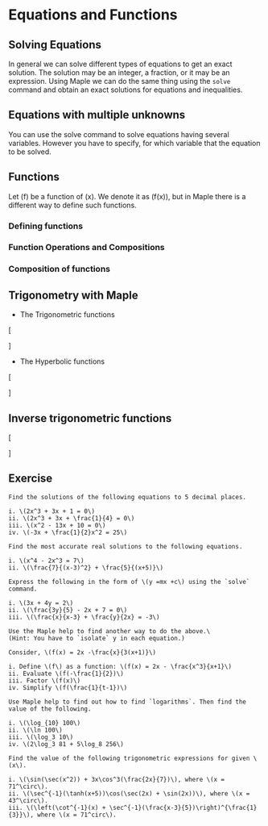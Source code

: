# Equations and Functions


## Solving Equations

In general we can solve different types of equations to get an exact solution. The solution may be an integer, a fraction, or it may be an expression. Using Maple we can do the same thing using the `solve` command and obtain an exact solutions for equations and inequalities. 

## Equations with multiple unknowns

You can use the solve command to solve equations having several variables. However you have to specify, for which variable that the equation to be solved.


## Functions
Let \(f\) be a function of \(x\). We denote it as \(f(x)\), but in Maple there is a different way to define such functions.

### Defining functions

### Function Operations and Compositions

### Composition of functions

## Trigonometry with Maple

<!-- sin, cos, ... - The Trigonometric functions\
sinh, cosh, ... - The Hyperbolic functions 
Calling Sequence-->

- The Trigonometric functions

\[
\begin{aligned}
 \sin(x) && \cos(x) && \tan(x) \\
 \sec(x) && \csc(x) && \cot(x)
\end{aligned}
\]

- The Hyperbolic functions

\[
\begin{aligned}
 \sinh(x) && \cosh(x) && \tanh(x) \\
 \text{sech}(x) &&  \text{csch}(x) && \text{coth}(x) 
\end{aligned}
\]


## Inverse trigonometric functions

\[
\begin{aligned}
 &\arcsin(x)        && \arccos(x)  && \arctan(x)\\
 &\text{arcsec}(x)  && \text{arccsc}(x)  && \text{arccot}(x)\\
 &\text{arcsinh}(x) && \text{arccosh}(x) && \text{arctanh}(x)\\
 &\text{arcsech}(x) && \text{arccsch}(x) && \text{arccoth}(x)
\end{aligned}
\]


## Exercise

```exercise
Find the solutions of the following equations to 5 decimal places.

i. \(2x^3 + 3x + 1 = 0\)
ii. \(2x^3 + 3x + \frac{1}{4} = 0\)
iii. \(x^2 - 13x + 10 = 0\)
iv. \(-3x + \frac{1}{2}x^2 = 25\)
```

```exercise
Find the most accurate real solutions to the following equations.

i. \(x^4 - 2x^3 = 7\)
ii. \(\frac{7}{(x-3)^2} + \frac{5}{(x+5)}\)
```

```exercise
Express the following in the form of \(y =mx +c\) using the `solve` command.

i. \(3x + 4y = 2\)
ii. \(\frac{3y}{5} - 2x + 7 = 0\)
iii. \(\frac{x}{x-3} + \frac{y}{2x} = -3\)

Use the Maple help to find another way to do the above.\
(Hint: You have to `isolate` y in each equation.)
```

```exercise
Consider, \(f(x) = 2x -\frac{x}{3(x+1)}\)

i. Define \(f\) as a function: \(f(x) = 2x - \frac{x^3}{x+1}\)
ii. Evaluate \(f(-\frac{1}{2})\)
iii. Factor \(f(x)\)
iv. Simplify \(f(\frac{1}{t-1})\)
```
```exercise
Use Maple help to find out how to find `logarithms`. Then find the value of the following.

i. \(\log_{10} 100\)
ii. \(\ln 100\)
iii. \(\log_3 10\)
iv. \(2\log_3 81 + 5\log_8 256\)
```
```exercise
Find the value of the following trigonometric expressions for given \(x\).
  
i. \(\sin(\sec(x^2)) + 3x\cos^3(\frac{2x}{7})\), where \(x = 71^\circ\).
ii. \(\sec^{-1}(\tanh(x+5))\cos(\sec(2x) + \sin(2x))\), where \(x = 43^\circ\).
iii. \(\left(\cot^{-1}(x) + \sec^{-1}(\frac{x-3}{5})\right)^{\frac{1}{3}}\), where \(x = 71^circ\).
```

